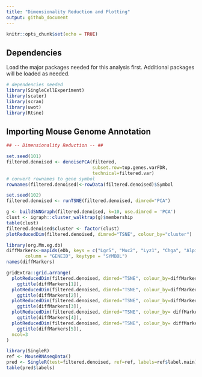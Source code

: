 ```yaml
---
title: "Dimensionality Reduction and Plotting"
output: github_document
---
```


```r
knitr::opts_chunk$set(echo = TRUE)
```

## Dependencies

Load the major packages needed for this analysis first. Additional packages will be loaded as needed.

```r
# dependencies needed
library(SingleCellExperiment)
library(scater)
library(scran)
library(uwot)
library(Rtsne)
```

## Importing Mouse Genome Annotation
```r
## -- Dimensionality Reduction -- ##

set.seed(101)
filtered.denoised <- denoisePCA(filtered, 
                                subset.row=top.genes.varFDR, 
                                technical=filtered.var)
# convert rownames to gene symbol
rownames(filtered.denoised)<-rowData(filtered.denoised)$Symbol

```


```r

set.seed(102)
filtered.denoised <- runTSNE(filtered.denoised, dimred="PCA")

g <- buildSNNGraph(filtered.denoised, k=10, use.dimred = 'PCA')
clust <- igraph::cluster_walktrap(g)$membership
table(clust)
filtered.denoised$cluster <- factor(clust)
plotReducedDim(filtered.denoised, dimred="TSNE", colour_by="cluster")

```

```r
library(org.Mm.eg.db)
diffMarkers<-mapIds(eDb, keys = c("Lgr5", "Muc2", "Lyz1", "Chga", "Alpi"), 
       column = "GENEID", keytype = "SYMBOL")
names(diffMarkers)

```


```r
gridExtra::grid.arrange(
  plotReducedDim(filtered.denoised, dimred="TSNE", colour_by=diffMarkers[1]) +
    ggtitle(diffMarkers[1]),
  plotReducedDim(filtered.denoised, dimred="TSNE", colour_by=diffMarkers[2]) +
    ggtitle(diffMarkers[2]),
  plotReducedDim(filtered.denoised, dimred="TSNE", colour_by=diffMarkers[3]) +
    ggtitle(diffMarkers[3]),
  plotReducedDim(filtered.denoised, dimred="TSNE", colour_by= diffMarkers[4]) +
    ggtitle(diffMarkers[4]),
  plotReducedDim(filtered.denoised, dimred="TSNE", colour_by= diffMarkers[5]) +
    ggtitle(diffMarkers[5]),
  ncol=3
)
```



```r
library(SingleR)
ref <- MouseRNAseqData()	
pred <- SingleR(test=filtered.denoised, ref=ref, labels=ref$label.main)
table(pred$labels)
```

